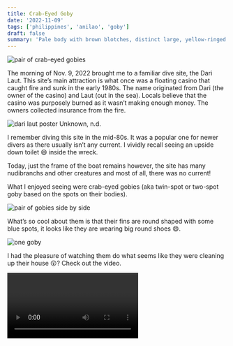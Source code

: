 ```yaml
---
title: Crab-Eyed Goby
date: '2022-11-09'
tags: ['philippines', 'anilao', 'goby']
draft: false
summary: 'Pale body with brown blotches, distinct large, yellow-ringed ocelli on each dorsal fin, narrow brown bar through eye, large black, blue-spotted pelvic and anal fins.'
---
```


<Image
  src="/static/images/crab-eyed-goby/goby-pair2.jpg"
  width={800}
  height={840}
  alt="pair of crab-eyed gobies"
/>

The morning of Nov. 9, 2022 brought me to a familiar dive site, the Dari Laut. This site’s main attraction is what once was a floating casino that caught fire and sunk in the early 1980s. The name originated from Dari (the owner of the casino) and Laut (out in the sea). Locals believe that the casino was purposely burned as it wasn’t making enough money. The owners collected insurance from the fire.

<Image
  src="/static/images/crab-eyed-goby/dari-laut.jpg"
  width={800}
  height={473}
  alt="dari laut poster"
/>
Unknown, n.d.

I remember diving this site in the mid-80s. It was a popular one for newer divers as there usually isn’t any current. I vividly recall seeing an upside down toilet 😄 inside the wreck.

Today, just the frame of the boat remains however, the site has many nudibranchs and other creatures and most of all, there was no current!

What I enjoyed seeing were crab-eyed gobies (aka twin-spot or two-spot goby based on the spots on their bodies).

<Image
  src="/static/images/crab-eyed-goby/goby-pair1.jpg"
  width={800}
  height={473}
  alt="pair of gobies side by side"
/>

What’s so cool about them is that their fins are round shaped with some blue spots, it looks like they are wearing big round shoes 😄.

<Image
  src="/static/images/crab-eyed-goby/single-goby.jpg"
  width={800}
  height={473}
  alt="one goby"
/>

I had the pleasure of watching them do what seems like they were cleaning up their house 😲? Check out the video.

<Video embedId="lMqvquaTRwY?si=jyoR-5dZLOc5mj8P" />

If your are reading this blog from a mobile device, watch the video [here](https://www.youtube.com/watch?v=lMqvquaTRwY)

Overall it was a great dive! 👏 👏 👏
